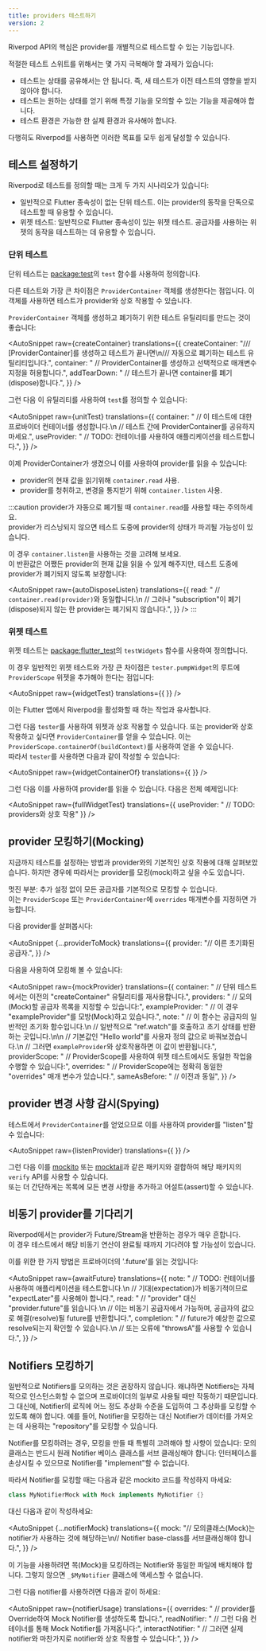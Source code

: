 ```yaml
---
title: providers 테스트하기
version: 2
---
```



Riverpod API의 핵심은 provider를 개별적으로 테스트할 수 있는 기능입니다.

적절한 테스트 스위트를 위해서는 몇 가지 극복해야 할 과제가 있습니다:

- 테스트는 상태를 공유해서는 안 됩니다. 즉, 새 테스트가 이전 테스트의 영향을 받지 않아야 합니다.
- 테스트는 원하는 상태를 얻기 위해 특정 기능을 모의할 수 있는 기능을 제공해야 합니다.
- 테스트 환경은 가능한 한 실제 환경과 유사해야 합니다.

다행히도 Riverpod를 사용하면 이러한 목표를 모두 쉽게 달성할 수 있습니다.

## 테스트 설정하기

Riverpod로 테스트를 정의할 때는 크게 두 가지 시나리오가 있습니다:

- 일반적으로 Flutter 종속성이 없는 단위 테스트.
  이는 provider의 동작을 단독으로 테스트할 때 유용할 수 있습니다.
- 위젯 테스트: 일반적으로 Flutter 종속성이 있는 위젯 테스트.
  공급자를 사용하는 위젯의 동작을 테스트하는 데 유용할 수 있습니다.

### 단위 테스트

단위 테스트는 [package:test](https://pub.dev/packages/test)의 `test` 함수를 사용하여 정의합니다.

다른 테스트와 가장 큰 차이점은 `ProviderContainer` 객체를 생성한다는 점입니다. 
이 객체를 사용하면 테스트가 provider와 상호 작용할 수 있습니다.

`ProviderContainer` 객체를 생성하고 폐기하기 위한 테스트 유틸리티를 만드는 것이 좋습니다:

<AutoSnippet 
  raw={createContainer} 
  translations={{
    createContainer: "/// [ProviderContainer]를 생성하고 테스트가 끝나면\n/// 자동으로 폐기하는 테스트 유틸리티입니다.",
    container: "  // ProviderContainer를 생성하고 선택적으로 매개변수 지정을 허용합니다.",
    addTearDown: "  // 테스트가 끝나면 container를 폐기(dispose)합니다.",
  }}
/>

그런 다음 이 유틸리티를 사용하여 `test`를 정의할 수 있습니다:

<AutoSnippet 
  raw={unitTest} 
  translations={{
    container: "    // 이 테스트에 대한 프로바이더 컨테이너를 생성합니다.\n    // 테스트 간에 ProviderContainer를 공유하지 마세요.",
    useProvider: "    // TODO: 컨테이너를 사용하여 애플리케이션을 테스트합니다.",
  }}
/>

이제 ProviderContainer가 생겼으니 이를 사용하여 provider를 읽을 수 있습니다:

- provider의 현재 값을 읽기위해 `container.read` 사용.
- provider를 청취하고, 변경을 통지받기 위해 `container.listen` 사용.

:::caution
provider가 자동으로 폐기될 때 `container.read`를 사용할 때는 주의하세요.  
provider가 리스닝되지 않으면 테스트 도중에 provider의 상태가 파괴될 가능성이 있습니다.

이 경우 `container.listen`을 사용하는 것을 고려해 보세요.  
이 반환값은 어쨌든 provider의 현재 값을 읽을 수 있게 해주지만, 
테스트 도중에 provider가 폐기되지 않도록 보장합니다:

<AutoSnippet 
  raw={autoDisposeListen} 
  translations={{
    read: "      // `container.read(provider)`와 동일합니다.\n      // 그러나 \"subscription\"이 폐기(dispose)되지 않는 한 provider는 폐기되지 않습니다.",
  }}
/>
:::

### 위젯 테스트

위젯 테스트는 [package:flutter_test](https://pub.dev/packages/flutter_test)의 `testWidgets` 함수를 사용하여 정의합니다.

이 경우 일반적인 위젯 테스트와 가장 큰 차이점은 `tester.pumpWidget`의 루트에 `ProviderScope` 위젯을 추가해야 한다는 점입니다:

<AutoSnippet 
  raw={widgetTest} 
  translations={{
  }}
/>

이는 Flutter 앱에서 Riverpod을 활성화할 때 하는 작업과 유사합니다.

그런 다음 `tester`를 사용하여 위젯과 상호 작용할 수 있습니다.
또는 provider와 상호 작용하고 싶다면 `ProviderContainer`를 얻을 수 있습니다.
이는 `ProviderScope.containerOf(buildContext)`를 사용하여 얻을 수 있습니다.  
따라서 `tester`를 사용하면 다음과 같이 작성할 수 있습니다:

<AutoSnippet 
  raw={widgetContainerOf} 
  translations={{
  }}
/>

그런 다음 이를 사용하여 provider를 읽을 수 있습니다. 다음은 전체 예제입니다:

<AutoSnippet 
  raw={fullWidgetTest} 
  translations={{
    useProvider: "    // TODO: providers와 상호 작용"
  }}
/>

## provider 모킹하기(Mocking)

지금까지 테스트를 설정하는 방법과 provider와의 기본적인 상호 작용에 대해 살펴보았습니다.
하지만 경우에 따라서는 provider를 모킹(mock)하고 싶을 수도 있습니다.

멋진 부분: 추가 설정 없이 모든 공급자를 기본적으로 모킹할 수 있습니다.  
이는 `ProviderScope` 또는 `ProviderContainer`에 `overrides` 매개변수를 지정하면 가능합니다.

다음 provider를 살펴봅시다:

<AutoSnippet 
  {...providerToMock} 
  translations={{
    provider: "// 이른 초기화된 공급자.",
  }}
/>

다음을 사용하여 모킹해 볼 수 있습니다:

<AutoSnippet 
  raw={mockProvider} 
  translations={{
    container: "    // 단위 테스트에서는 이전의 \"createContainer\" 유틸리티를 재사용합니다.",
    providers: "      // 모의(Mock)할 공급자 목록을 지정할 수 있습니다:",
    exampleProvider: "        // 이 경우 \"exampleProvider\"를 모방(Mock)하고 있습니다.",
    note: "          // 이 함수는 공급자의 일반적인 초기화 함수입니다.\n          // 일반적으로 \"ref.watch\"를 호출하고 초기 상태를 반환하는 곳입니다.\n\n          // 기본값인 \"Hello world\"를 사용자 정의 값으로 바꿔보겠습니다.\n          // 그러면 `exampleProvider`와 상호작용하면 이 값이 반환됩니다.",
    providerScope: "    // ProviderScope를 사용하여 위젯 테스트에서도 동일한 작업을 수행할 수 있습니다:",
    overrides: "        // ProviderScope에는 정확히 동일한 \"overrides\" 매개 변수가 있습니다.",
    sameAsBefore: "          // 이전과 동일",
  }}
/>

## provider 변경 사항 감시(Spying)

테스트에서 `ProviderContainer`를 얻었으므로 이를 사용하여 provider를 "listen"할 수 있습니다:

<AutoSnippet 
  raw={listenProvider} 
  translations={{
  }}
/>

그런 다음 이를 [mockito](https://pub.dev/packages/mockito) 또는 [mocktail](https://pub.dev/packages/mocktail)과 같은 패키지와 결합하여 해당 패키지의 `verify` API를 사용할 수 있습니다.  
또는 더 간단하게는 목록에 모든 변경 사항을 추가하고 어설트(assert)할 수 있습니다.

## 비동기 provider를 기다리기

Riverpod에서는 provider가 Future/Stream을 반환하는 경우가 매우 흔합니다.  
이 경우 테스트에서 해당 비동기 연산이 완료될 때까지 기다려야 할 가능성이 있습니다.

이를 위한 한 가지 방법은 프로바이더의 '.future'를 읽는 것입니다:

<AutoSnippet 
  raw={awaitFuture} 
  translations={{
    note: "    // TODO: 컨테이너를 사용하여 애플리케이션을 테스트합니다.\n    // 기대(expectation)가 비동기적이므로 \"expectLater\"를 사용해야 합니다.",
    read: "      // \"provider\" 대신 \"provider.future\"를 읽습니다.\n      // 이는 비동기 공급자에서 가능하며, 공급자의 값으로 해결(resolve)될 future를 반환합니다.",
    completion: "      // future가 예상한 값으로 resolve되는지 확인할 수 있습니다.\n      // 또는 오류에 \"throwsA\"를 사용할 수 있습니다.",
  }}
/>

## Notifiers 모킹하기

일반적으로 Notifiers를 모의하는 것은 권장하지 않습니다.
왜냐하면 Notifiers는 자체적으로 인스턴스화할 수 없으며 프로바이더의 일부로 사용될 때만 작동하기 때문입니다.  
그 대신에, Notifier의 로직에 어느 정도 추상화 수준을 도입하여 그 추상화를 모킹할 수 있도록 해야 합니다.
예를 들어, Notifier을 모킹하는 대신 Notifier가 데이터를 가져오는 데 사용하는 "repository"를 모킹할 수 있습니다.

Notifier를 모킹하려는 경우, 모킹을 만들 때 특별히 고려해야 할 사항이 있습니다: 
모의 클래스는 반드시 원래 Notifier 베이스 클래스를 서브 클래싱해야 합니다: 
인터페이스를 손상시킬 수 있으므로 Notifier를 "implement"할 수 없습니다.

따라서 Notifier를 모킹할 때는 다음과 같은 mockito 코드를 작성하지 마세요:

```dart
class MyNotifierMock with Mock implements MyNotifier {}
```

대신 다음과 같이 작성하세요:

<AutoSnippet 
  {...notifierMock} 
  translations={{
    mock: "// 모의클래스(Mock)는 notifier가 사용하는 것에 해당하는\n// Notifier base-class를 서브클래싱해야 합니다.",
  }}
/>

<When codegen={true}>

이 기능을 사용하려면 목(Mock)을 모킹하려는 Notifier와 동일한 파일에 배치해야 합니다. 
그렇지 않으면 `_$MyNotifier` 클래스에 액세스할 수 없습니다.

</When>

그런 다음 notifier를 사용하려면 다음과 같이 하세요:

<AutoSnippet 
  raw={notifierUsage} 
  translations={{
    overrides: "      // provider를 Override하여 Mock Notifier를 생성하도록 합니다.",
    readNotifier: "    // 그런 다음 컨테이너를 통해 Mock Notifier를 가져옵니다:",
    interactNotifier: "    // 그러면 실제 notifier와 마찬가지로 notifier와 상호 작용할 수 있습니다:",
  }}
/>